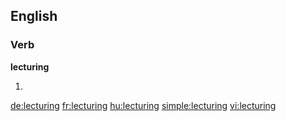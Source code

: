 ==English==

===Verb===
'''lecturing'''

# {{present participle of|lecture}}

[[de:lecturing]]
[[fr:lecturing]]
[[hu:lecturing]]
[[simple:lecturing]]
[[vi:lecturing]]